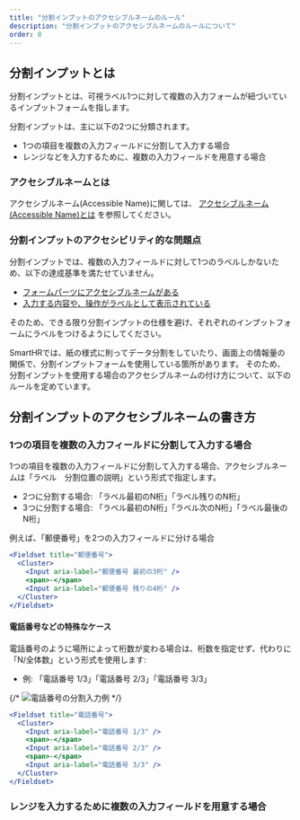 ```yaml
---
title: "分割インプットのアクセシブルネームのルール"
description: "分割インプットのアクセシブルネームのルールについて"
order: 8
---
```


## 分割インプットとは
分割インプットとは、可視ラベル1つに対して複数の入力フォームが紐づいているインプットフォームを指します。

分割インプットは、主に以下の2つに分類されます。

* 1つの項目を複数の入力フィールドに分割して入力する場合
* レンジなどを入力するために、複数の入力フィールドを用意する場合

### アクセシブルネームとは

アクセシブルネーム(Accessible Name)に関しては、 [アクセシブルネーム(Accessible Name)とは](./check-list/accessible-name/#h2-1) を参照してください。

### 分割インプットのアクセシビリティ的な問題点
分割インプットでは、複数の入力フィールドに対して1つのラベルしかないため、以下の達成基準を満たせていません。

* [フォームパーツにアクセシブルネームがある](./check-list/accessible-name) 
* [入力する内容や、操作がラベルとして表示されている](./check-list/label)

そのため、できる限り分割インプットの仕様を避け、それぞれのインプットフォームにラベルをつけるようにしてください。

SmartHRでは、紙の様式に則ってデータ分割をしていたり、画面上の情報量の関係で、分割インプットフォームを使用している箇所があります。
そのため、分割インプットを使用する場合のアクセシブルネームの付け方について、以下のルールを定めています。


## 分割インプットのアクセシブルネームの書き方

### 1つの項目を複数の入力フィールドに分割して入力する場合

1つの項目を複数の入力フィールドに分割して入力する場合、アクセシブルネームは「ラベル　分割位置の説明」という形式で指定します。

- 2つに分割する場合: 「ラベル最初のN桁」「ラベル残りのN桁」
- 3つに分割する場合: 「ラベル最初のN桁」「ラベル次のN桁」「ラベル最後のN桁」

例えば、「郵便番号」を2つの入力フィールドに分ける場合


```jsx
<Fieldset title="郵便番号">
  <Cluster>
    <Input aria-label="郵便番号 最初の3桁" />
    <span>-</span>
    <Input aria-label="郵便番号 残りの4桁" />
  </Cluster>
</Fieldset>
```

#### 電話番号などの特殊なケース

電話番号のように場所によって桁数が変わる場合は、桁数を指定せず、代わりに「N/全体数」という形式を使用します:

- 例: 「電話番号 1/3」「電話番号 2/3」「電話番号 3/3」

{/* ![電話番号の分割入力例](./images/placeholder-phone-split-input.png) */}

```jsx
<Fieldset title="電話番号">
  <Cluster>
    <Input aria-label="電話番号 1/3" />
    <span>-</span>
    <Input aria-label="電話番号 2/3" />
    <span>-</span>
    <Input aria-label="電話番号 3/3" />
  </Cluster>
</Fieldset>
```

### レンジを入力するために複数の入力フィールドを用意する場合






